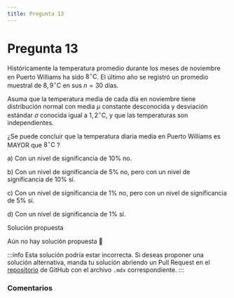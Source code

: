 ```yaml
---
title: Pregunta 13
---
```



# Pregunta 13

Históricamente la temperatura promedio durante los meses de noviembre en Puerto Williams ha sido $8^{\circ} \mathrm{C}$. El último año se registró un promedio muestral de $8,9^{\circ} \mathrm{C}$ en sus $n=30$ días.

Asuma que la temperatura media de cada día en noviembre tiene distribución normal con media $\mu$ constante desconocida y desviación estándar $\sigma$ conocida igual a $1,2^{\circ} \mathrm{C}$, y que las temperaturas son independientes.

¿Se puede concluir que la temperatura diaria media en Puerto Williams es MAYOR que $8^{\circ} \mathrm{C}$ ?

a) Con un nivel de significancia de $10 \%$ no.

b) Con un nivel de significancia de $5 \%$ no, pero con un nivel de significancia de $10 \%$ sí.

c) Con un nivel de significancia de $1 \%$ no, pero con un nivel de significancia de $5 \%$ sí.

d) Con un nivel de significancia de $1 \%$ sí.


<MDXDetails>
<summary>Solución propuesta</summary>

Aún no hay solución propuesta 🥲

:::info 
Esta solución podría estar incorrecta. Si deseas proponer una solución alternativa, manda tu solución abriendo
un Pull Request en el [repositorio](https://github.com/crow-rojas/apuntes-fundamentals/pulls) de GitHub con el archivo
`.mdx` correspondiente. 
:::

</MDXDetails>

### Comentarios

<Disqus
  url="https://crow-rojas.github.io/apuntes-fundamentals/docs/mathematics/probability-and-statistics/exercises/2024-2/p13"
  identifier="docs/mathematics/probability-and-statistics/exercises/2024-2/p13"
  title="2024-2 Probabilidades y Estadística - Pregunta 13"
/>
